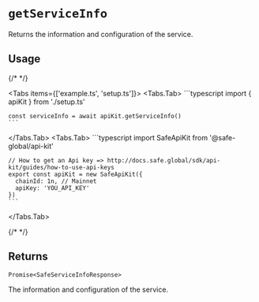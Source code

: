 
# `getServiceInfo`

Returns the information and configuration of the service.

## Usage

{/* <!-- vale off --> */}

<Tabs items={['example.ts', 'setup.ts']}>
  <Tabs.Tab>
    ```typescript
    import { apiKit } from './setup.ts'

    const serviceInfo = await apiKit.getServiceInfo()
    ```
  </Tabs.Tab>
  <Tabs.Tab>
    ```typescript
    import SafeApiKit from '@safe-global/api-kit'
    
    // How to get an Api key => http://docs.safe.global/sdk/api-kit/guides/how-to-use-api-keys
    export const apiKit = new SafeApiKit({
      chainId: 1n, // Mainnet
      apiKey: 'YOU_API_KEY'
    })
    ```
  </Tabs.Tab>
</Tabs>

{/* <!-- vale on --> */}

## Returns

`Promise<SafeServiceInfoResponse>`

The information and configuration of the service.
